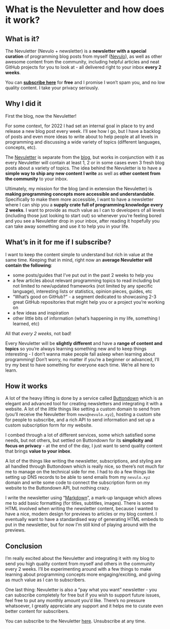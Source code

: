# What is the Nevuletter and how does it work?

## What is it?

The Nevuletter (Nevulo + newsletter) is a **newsletter with a special curation** of programming blog posts from myself ([Nevulo](https://nevulo.xyz)), as well as other awesome content from the community, including helpful articles and neat GitHub projects for you to look at - all delivered right to your inbox **every 2 weeks**.

You can **[subscribe here](https://nevuletter.nevulo.xyz)** for **free** and I promise I won’t spam you, and no low quality content. I take your privacy seriously.

## Why I did it

First the blog, now the Nevuletter!

For some context, for 2022 I had set an internal goal in place to try and release a new blog post every week. I’ll see how I go, but I have a backlog of posts and even more ideas to write about to help people at all levels in programming and discussing a wide variety of topics (different languages, concepts, etc).

The [Nevuletter](https://nevuletter.nevulo.xyz) is separate from the [blog](https://nevulo.xyz/blog), but works in conjunction with it as every Nevuletter will contain at least 1, 2 or in some cases even 3 fresh blog posts about a variety of topics. The idea behind the Nevuletter is to have a **simple way to ship any new content I write** as well as **other content from the community** to your inbox.

Ultimately, my mission for the blog (and in extension the Nevuletter) is **making programming concepts more accessible and understandable**. Specifically to make them more accessible, I want to have a newsletter where I can ship you a **supply crate full of programming knowledge every 2 weeks**. I want to provide as much value as I can to developers of all levels (including those just looking to start out) so whenever you’re feeling bored and you see a Nevuletter drop in your inbox, after reading it hopefully you can take away something and use it to help you in your life.

## What’s in it for me if I subscribe?

I want to keep the content simple to understand but rich in value at the same time. Keeping that in mind, right now an **average Nevuletter will contain the following**:

- some posts/guides that I’ve put out in the past 2 weeks to help you
- a few articles about relevant programming topics to read including but not limited to new/updated frameworks (not limited by any specific language), interesting lists or statistics, opinion pieces, guides, etc
- “What’s good on GitHub?” - a segment dedicated to showcasing 2-3 great GitHub repositories that might help you or a project you’re working on
- a few ideas and inspiration
- other little bits of information (what’s happening in my life, something I learned, etc)

All that _every 2 weeks_, not bad!

Every Nevuletter will be **slightly different** and have a **range of content and topics** so you’re always learning something new and to keep things interesting - I don’t wanna make people fall asleep when learning about programming! Don’t worry, no matter if you’re a beginner or advanced, I’ll try my best to have something for everyone each time. We’re all here to learn.

## How it works

A lot of the heavy lifting is done by a service called [Buttondown](https://buttondown.email) which is an elegant and advanced tool for creating newsletters and integrating it with a website. A lot of the _little_ things like setting a custom domain to send from (you’ll receive the Nevuletter from `news@nevulo.xyz`), hosting a custom site for people to subscribe, and a rich API to send information and set up a custom subscription form for my website.

I combed through a lot of different services, some which satisfied some needs, but not others, but settled on Buttondown for its **simplicity and focus on privacy** - at the end of the day, I just want to send quality content that brings **value to your inbox**.

A lot of the things like writing the newsletter, subscriptions, and styling are all handled through Buttondown which is really nice, so there’s not much for me to manage on the technical side for me. I had to do a few things like setting up DNS records to be able to send emails from my `nevulo.xyz` domain and write some code to connect the subscription form on my website to the Buttondown API, but nothing crazy.

I write the newsletter using “[Markdown](https://www.markdownguide.org/)”, a mark-up language which allows me to add basic formatting (for titles, subtitles, images). There is some HTML involved when writing the newsletter content, because I wanted to have a nice, modern design for previews to articles or my blog content. I eventually want to have a standardised way of generating HTML embeds to put in the newsletter, but for now I’m still kind of playing around with the previews.

## Conclusion

I’m really excited about the Nevuletter and integrating it with my blog to send you high quality content from myself and others in the community every 2 weeks. I’ll be experimenting around with a few things to make learning about programming concepts more engaging/exciting, and giving as much value as I can to subscribers.

One last thing: Nevuletter is also a “pay what you want” newsletter - you can subscribe completely for free but if you wish to support future issues, feel free to put any monthly amount you’d like. There’s no pressure whatsoever, I greatly appreciate any support and it helps me to curate even better content for subscribers.

You can subscribe to the Nevuletter [here](https://nevuletter.nevulo.xyz). Unsubscribe at any time.

<!--[PROPERTIES]
- slug: 'nevuletter'
  title: 'What is the Nevuletter and how does it work?'
  description: "Explaining why I started a newsletter, what you get from subscribing and how it works behind the scenes"
  image: cover.png
  createdAt: 1643191497000
  location: 'posts/nevuletter.mdx'
  readTimeMins: 3
  author: Nevulo
  labels:
    - meta
    - nevuletter
    - integrations
-->

